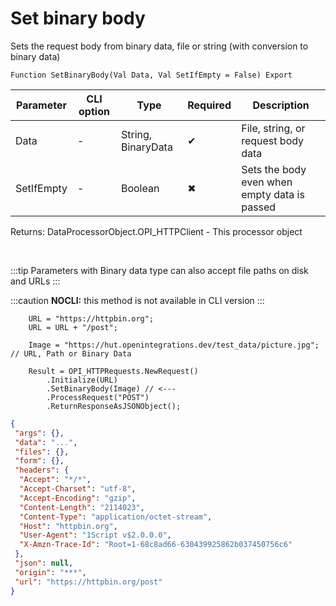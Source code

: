﻿---
sidebar_position: 1
description: Set binary body  and other functions to work with HTTP-client in the Open Integration Package, a free open-source integration library for 1C:Enterprise 8, OneScript and CLI
keywords: [1C, 1С, 1С:Enterprise, 1С:Enterprise 8.3, API, Integration, Services, Exchange, OneScript, CLI, HTTP-client]
---


# Set binary body 
 Sets the request body from binary data, file or string (with conversion to binary data)



`Function SetBinaryBody(Val Data, Val SetIfEmpty = False) Export`

  | Parameter | CLI option | Type | Required | Description |
  |-|-|-|-|-|
  | Data | - | String, BinaryData | &#x2714; | File, string, or request body data |
  | SetIfEmpty | - | Boolean | &#x2716; | Sets the body even when empty data is passed |

  
  Returns:  DataProcessorObject.OPI_HTTPClient - This processor object

<br/>

:::tip
Parameters with Binary data type can also accept file paths on disk and URLs
:::

:::caution
**NOCLI:** this method is not available in CLI version
:::
<br/>



```bsl title="1C:Enterprise/OneScript code example"
    URL = "https://httpbin.org";
    URL = URL + "/post";

    Image = "https://hut.openintegrations.dev/test_data/picture.jpg"; // URL, Path or Binary Data

    Result = OPI_HTTPRequests.NewRequest()
        .Initialize(URL)
        .SetBinaryBody(Image) // <---
        .ProcessRequest("POST")
        .ReturnResponseAsJSONObject();
```
 



```json title="Result"
{
 "args": {},
 "data": "...",
 "files": {},
 "form": {},
 "headers": {
  "Accept": "*/*",
  "Accept-Charset": "utf-8",
  "Accept-Encoding": "gzip",
  "Content-Length": "2114023",
  "Content-Type": "application/octet-stream",
  "Host": "httpbin.org",
  "User-Agent": "1Script v$2.0.0.0",
  "X-Amzn-Trace-Id": "Root=1-68c8ad66-630439925862b037450756c6"
 },
 "json": null,
 "origin": "***",
 "url": "https://httpbin.org/post"
}
```
